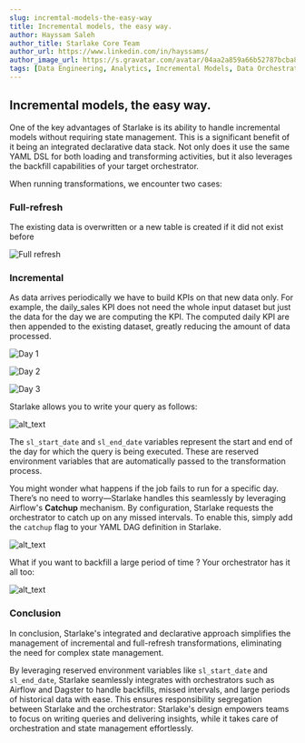 ```yaml
---
slug: incremtal-models-the-easy-way
title: Incremental models, the easy way.
author: Hayssam Saleh
author_title: Starlake Core Team
author_url: https://www.linkedin.com/in/hayssams/
author_image_url: https://s.gravatar.com/avatar/04aa2a859a66b52787bcba8c36beba8c.png
tags: [Data Engineering, Analytics, Incremental Models, Data Orchestration, Backfill, Catchup]
---
```





## Incremental models, the easy way.

One of the key advantages of Starlake is its ability to handle incremental models without 
requiring state management. 
This is a significant benefit of it being an integrated declarative data stack. 
Not only does it use the same YAML DSL for both loading and transforming activities, 
but it also leverages the backfill capabilities of your target orchestrator.

When running transformations, we encounter two cases:

### Full-refresh

The existing data is overwritten or a new table is created if it did not exist before

![Full refresh](/img/blog/incremental-models/full-refresh.png "Full refresh")


### Incremental

As data arrives periodically we have to build KPIs on that new data only. 
For example, the daily_sales KPI does not need the whole input dataset but just the data
for the day we are computing the KPI. The computed daily KPI are then appended 
to the existing dataset, greatly reducing the amount of data processed.


![Day 1](/img/blog/incremental-models/day1.png "Day 1")

![Day 2](/img/blog/incremental-models/day2.png "Day 2")

![Day 3](/img/blog/incremental-models/day3.png "Day 3")


Starlake allows you to write your query as follows:


![alt_text](/img/blog/incremental-models/query.png "image_tooltip")


The `sl_start_date` and `sl_end_date` variables represent the start and end of the day for
which the query is being executed. These are reserved environment variables that are automatically 
passed to the transformation process.

You might wonder what happens if the job fails to run for a specific day.
There’s no need to worry—Starlake handles this seamlessly by leveraging Airflow's
 **Catchup** mechanism. By configuration, Starlake requests the orchestrator 
 to catch up on any missed intervals. To enable this, simply add the `catchup` flag
 to your YAML DAG definition in Starlake.


![alt_text](/img/blog/incremental-models/catchup.png "image_tooltip")


What if you want to backfill a large period of time ? Your orchestrator has it all too:

![alt_text](/img/blog/incremental-models/backfill.png "image_tooltip")


### Conclusion

In conclusion, Starlake's integrated and declarative approach simplifies 
the management of incremental and full-refresh transformations, 
eliminating the need for complex state management. 

By leveraging reserved environment variables like `sl_start_date` and `sl_end_date`, 
Starlake seamlessly integrates with orchestrators such as Airflow and Dagster to handle backfills, 
missed intervals, and large periods of historical data with ease. 
This ensures responsibility segregation between Starlake and the orchestrator: 
Starlake's design empowers teams to focus on writing queries and delivering insights, 
while it takes care of orchestration and state management effortlessly.
